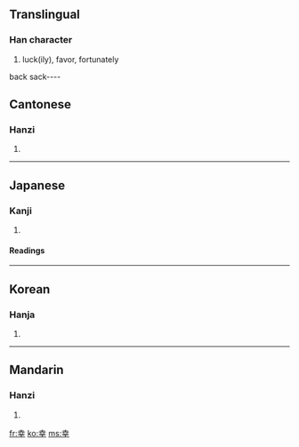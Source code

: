 {{see|倖}}

==Translingual==
===Han character===
{{Han char|rn=51|rad=干|as=05|sn=8|four=4040<sub>1</sub>|canj=土廿十 (GTJ)}}
# luck(ily), favor, fortunately
back sack----

==Cantonese==
===Hanzi===
{{yue-hanzi|jyut=|y=hang6}}
# {{defn|Cantonese}}
----
==Japanese==
===Kanji===
{{ja-kanji|grade=3|rs=干05}}
# {{defn|Japanese}} 
====Readings====
{{ja-readings|on=[[こう]] (kō)|kun=[[さいわい]] (saiwai), [[しあわせ]] (shiawase), [[さち]] (sachi)}}
----
==Korean==
===Hanja===
{{ko-hanja|hangeul=행|rv=haeng|mr=haeng}}
# {{defn|Korean}}
----
==Mandarin==
===Hanzi===
{{cmn-hanzi|pin=[[hán]] (han2), [[xìng]] (xing4)|wg=han<sup>2</sup>, hsing<sup>4</sup>}}
# {{defn|Mandarin}}

[[fr:幸]]
[[ko:幸]]
[[ms:幸]]